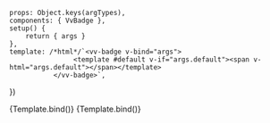 
<Meta
	title="Components/Badge"
	component={VvBadge}
	args={defaultArgs}
	argTypes={argTypes}
/>

	props: Object.keys(argTypes),
	components: { VvBadge },
	setup() {
		return { args }
	},
	template: /*html*/`<vv-badge v-bind="args">
			   		<template #default v-if="args.default"><span v-html="args.default"></span></template>	
			   </vv-badge>`,
})

<Canvas>
	<Story name="Default" args={{ value: '14' }} play={defaultTest}>
		{Template.bind()}
	</Story>
</Canvas>

<Canvas>
	<Story
		name="Dot"
		args={{ value: '' }}
		argTypes={{
			default: {
				control: {
					disable: true,
				},
			},
			value: {
				control: {
					disable: true,
				},
			},
		}}
		play={defaultTest}
	>
		{Template.bind()}
	</Story>
</Canvas>

